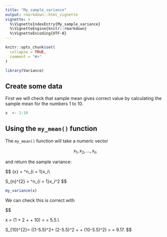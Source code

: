 ---
title: "My_sample_variance"
output: rmarkdown::html_vignette
vignette: >
  %\VignetteIndexEntry{My_sample_variance}
  %\VignetteEngine{knitr::rmarkdown}
  %\VignetteEncoding{UTF-8}
---

```{r, include = FALSE}
knitr::opts_chunk$set(
  collapse = TRUE,
  comment = "#>"
)
```

```{r setup}
library(Variance)
```


## Create some data

First we will check that sample mean gives correct value by calculating the sample mean for the numbers 1 to 10. 

```{r}
x  <- 1:10
```

## Using the `my_mean()` function

The `my_mean()` function will take a numeric vector

$$
x_1, x_2, \ldots, x_n
$$

and return the sample variance:

$$
\bar{x} = \frac1{n} \sum^n_{i = 1}x_i\\

S_{n}^{2} = \frac1{n-1} \sum^n_{i = 1}x_i^2
$$



```{r}
my_variance(x)
```

We can check this is correct with 

$$

\bar x = \frac{1}{10}(1 + 2 + \ldots + 10) = \frac{1}{10}\times \frac{11\times10}{2} = 5.5.\\

 S_{10}^{2}= \frac{1}{10-1}((1-5.5)^2+ (2-5.5)^2 + \ldots + (10-5.5)^2) = \frac{1}{9}\times \frac{10\times11\times21}{6} = 9.17.
$$
